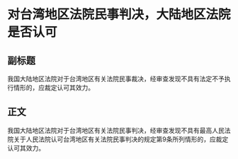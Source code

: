 # 对台湾地区法院民事判决，大陆地区法院是否认可
## 副标题
我国大陆地区法院对于台湾地区有关法院民事裁决，经审查发现不具有法定不予执行情形的，应裁定认可其效力。
## 正文
我国大陆地区法院对于台湾地区有关法院民事判决，经审查发现不具有最高人民法院关于人民法院认可台湾地区有关法院民事判决的规定第9条所列情形的，应裁定认可其效力。